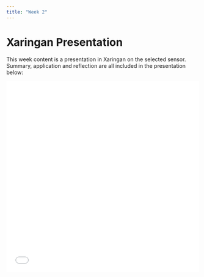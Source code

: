 ```yaml
---
title: "Week 2"
---
```


# Xaringan Presentation {.unnumbered}

This week content is a presentation in Xaringan on the selected sensor. Summary, application and reflection are all included in the presentation below:

```{=html}
<iframe src="Operational_Land_Imager.html" width="100%" height="500px" style="border:none;"></iframe>
```
